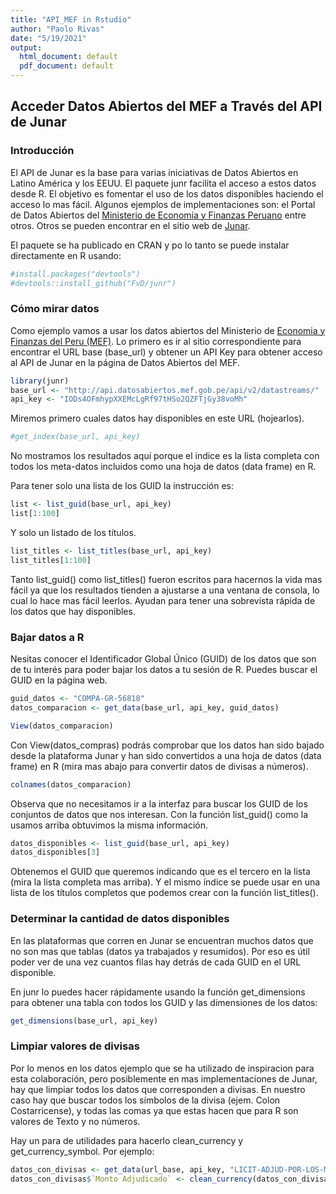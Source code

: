 ```yaml
---
title: "API_MEF in Rstudio"
author: "Paolo Rivas"
date: "5/19/2021"
output:
  html_document: default
  pdf_document: default
---
```


## Acceder Datos Abiertos del MEF a Través del API de Junar

### Introducción

El API de Junar es la base para varias iniciativas de Datos Abiertos en Latino América y los EEUU. El paquete junr facilita el acceso a estos datos desde R. El objetivo es fomentar el uso de los datos disponibles haciendo el acceso lo mas fácil. Algunos ejemplos de implementaciones son: el Portal de Datos Abiertos del [Ministerio de Economía y Finanzas Peruano](https://datosabiertos.mef.gob.pe/developers/) entre otros. Otros se pueden encontrar en el sitio web de [Junar](https://junar.com/).

El paquete se ha publicado en CRAN y po lo tanto se puede instalar directamente en R usando:

```r
#install.packages("devtools")
#devtools::install_github("FvD/junr")

```

### Cómo mirar datos

Como ejemplo vamos a usar los datos abiertos del Ministerio de [Economia y Finanzas del Peru (MEF)](https://datosabiertos.mef.gob.pe/home). Lo primero es ir al sitio correspondiente para encontrar el URL base (base_url) y obtener un API Key para obtener acceso al API de Junar en la página de Datos Abiertos del MEF.

```r

library(junr)
base_url <- "http://api.datosabiertos.mef.gob.pe/api/v2/datastreams/"
api_key <- "IODs4OFmhypXXEMcLgRf97tHSo2QZFTjGy38voMh"

```

Miremos primero cuales datos hay disponibles en este URL (hojearlos).

```r
#get_index(base_url, api_key)
```

No mostramos los resultados aquí porque el indice es la lista completa con todos los meta-datos incluidos como una hoja de datos (data frame) en R.

Para tener solo una lista de los GUID la instrucción es:

```r
list <- list_guid(base_url, api_key)
list[1:100]
```
Y solo un listado de los títulos.

```r
list_titles <- list_titles(base_url, api_key)
list_titles[1:100]
```
Tanto list_guid() como list_titles() fueron escritos para hacernos la vida mas fácil ya que los resultados tienden a ajustarse a una ventana de consola, lo cual lo hace mas fácil leerlos. Ayudan para tener una sobrevista rápida de los datos que hay disponibles.

### Bajar datos a R

Nesitas conocer el Identificador Global Único (GUID) de los datos que son de tu interés para poder bajar los datos a tu sesión de R. Puedes buscar el GUID en la página web.

```r
guid_datos <- "COMPA-GR-56818"
datos_comparacion <- get_data(base_url, api_key, guid_datos)

View(datos_comparacion)
```
Con View(datos_compras) podrás comprobar que los datos han sido bajado desde la plataforma Junar y han sido convertidos a una hoja de datos (data frame) en R (mira mas abajo para convertir datos de divisas a números).

```r
colnames(datos_comparacion)
```
Observa que no necesitamos ir a la interfaz para buscar los GUID de los conjuntos de datos que nos interesan. Con la función list_guid() como la usamos arriba obtuvimos la misma información.

```r
datos_disponibles <- list_guid(base_url, api_key)
datos_disponibles[3]
```
Obtenemos el GUID que queremos indicando que es el tercero en la lista (mira la lista completa mas arriba). Y el mismo índice se puede usar en una lista de los títulos completos que podemos crear con la función list_titles().

### Determinar la cantidad de datos disponibles

En las plataformas que corren en Junar se encuentran muchos datos que no son mas que tablas (datos ya trabajados y resumidos). Por eso es útil poder ver de una vez cuantos filas hay detrás de cada GUID en el URL disponible.

En junr lo puedes hacer rápidamente usando la función get_dimensions para obtener una tabla con todos los GUID y las dimensiones de los datos:

```r
get_dimensions(base_url, api_key)
```
### Limpiar valores de divisas 

Por lo menos en los datos ejemplo que se ha utilizado de inspiracion para esta colaboración, pero posiblemente en mas implementaciones de Junar, hay que limpiar todos los datos que corresponden a divisas. En nuestro caso hay que buscar todos los símbolos de la divisa (ejem. Colon Costarricense), y todas las comas ya que estas hacen que para R son valores de Texto y no números.

Hay un para de utilidades para hacerlo clean_currency y get_currency_symbol. Por ejemplo:

```r
datos_con_divisas <- get_data(url_base, api_key, "LICIT-ADJUD-POR-LOS-MINIS")
datos_con_divisas$`Monto Adjudicado` <- clean_currency(datos_con_divisas$`Monto Adjudicado`) 


```

